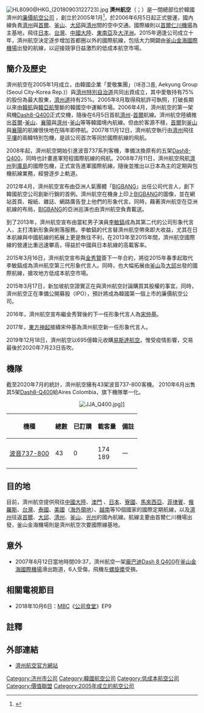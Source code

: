 {{Infobox_Airline
|airline=濟州航空 <br> {{lang-ko|제주항공}}
|logo= Jeju Air Logo.svg
|logo_size=
|fleet_size=31
|destinations=35
|IATA=7C
|ICAO=JJA
|callsign=JEJUAIR
|parent=
|founded=2005年1月
|headquarters={{KOR}} [[濟州道|濟州道]] [[濟州市|濟州市]] 連洞301-7 <br/> 2012年新式門牌：[[濟州市|濟州市]] 新大路72號
|key_people= Choi, Kyu-nam
|hubs={{KOR}} [[濟州國際機場|濟州國際機場]]
|focus_cities={{KOR}} [[仁川國際機場|仁川國際機場]]（国际航线） <br> {{KOR}} [[金海國際機場|金海國際機場]]（国内及国际航线）
|frequent_flyer=JJ Project
|lounge=
|alliance=[[價值聯盟|價值聯盟]]
|website=
}}
[[File:HL8090@HKG_(20180903122723).jpg|thumb]]
'''濟州航空'''（{{lang-ko|'''제주항공'''}}；{{lang-en|'''JEJU Air'''}}）是一間總部位於韓國濟州的[[廉價航空公司|廉價航空公司]] ，創立於2005年1月<ref>{{Cite web |url=http://www.jejuair.net/ |title=濟州航空 |accessdate=2007-08-04 |archive-date=2014-02-08 |archive-url=https://web.archive.org/web/20140208012223/http://www.jejuair.net/ |dead-url=no }}</ref>，於2006年6月5日起正式營運，國內線負責[[濟州|濟州]]與[[首爾|首爾]]、[[釜山|釜山]]、[[大邱|大邱]]與[[清州|清州]]間的空中交通。國際線則以[[首爾|首爾]][[仁川機場|仁川機場]]為主基地，飛往[[日本|日本]]、[[台灣|台灣]]、[[中國大陸|中國大陸]]、[[東南亞|東南亞]]及[[大洋洲|大洋洲]]。2015年適逢公司成立十年，濟州航空決定逐步增加首都圈以外的國際航線，包括大力開闢由[[釜山|釜山]][[金海國際機場|金海國際機場]]出發的航線，以迎接競爭日益激烈的低成本航空市場。

==簡介及歷史==
濟州航空在2005年1月成立，由韓國企業「愛敬集團」（애경그룹, Aekyung Group (Seoul City-Korea Rep.)）與[[濟州特別自治道|濟州特別自治道]]{{Link-ko|濟州特別自治道廳|제주특별자치도청|政府}}共同出資成立，其中愛敬持有75%的股份為最大股東，[[濟州道|濟州道]]持有25%。2005年8月取得飛航許可執照，打破長期以來由[[大韓航空|韓航]]與[[韓亞航空|韓亞航]]壟斷的韓國空中運輸市場。2006年4月，濟州航空的第一架飛機[[Dash_8|Dash8-Q400]]正式交機，隨後在6月5日首航[[濟州機場|濟州]]-[[金浦機場|首爾]]航線。濟州航空陸續推出[[金浦機場|首爾]]-[[釜山機場|釜山]]、[[襄陽國際機場|襄陽]]與[[濟州機場|濟州]]-[[釜山機場|釜山]]等等韓國境內航線。但由於客源不穩，[[金浦機場|首爾]]到[[釜山機場|釜山]]與[[襄陽國際機場|襄陽]]的航線很快地在隔年即停航。2007年11月12日，濟州航空執行由[[濟州|濟州]]飛往[[順安國際機場|平壤]]的兩韓特別包機，是該公司首次等同於國際航線的飛航。

2008年起，濟州航空開始引進波音737系列客機，準備汰換原有的五架[[Dash_8|Dash8-Q400]]，同時也計畫進軍短程國際航線的飛航。2008年7月11日，濟州航空飛航[[濟州|濟州]]到[[廣島機場|廣島]]的國際包機，正式宣告進軍國際航線。隨後並推出以日本為主的定期與包機航線業務，經營逐步上軌道。

2012年4月，濟州航空宣布由亞洲人氣團體「[[BIGBANG|BIGBANG]]」出任公司代言人，創下韓國航空公司創新行銷的首例。濟州航空在機身上印上[[BIGBANG|BIGBANG]]的圖像，並在網站首頁、報紙、雜誌、網路廣告登上他們的形象代言。同時，藉著濟州航空在亞洲航線的布局，[[BIGBANG|BIGBANG]]的亞洲巡演也由濟州航空負責載送。

到了2013年，濟州航空宣布由當紅男子演員[[李敏鎬|李敏鎬]]成為其第二代的公司形象代言人，主打清新形象與俐落服務。李敏鎬的代言替濟州航空帶來即大收益，尤其在日本航線與中國航線的拓展上更是無往不利，在2013年至2015年間，濟州航空國際線的營運比重迅速攀高，得益於中國與日本航線的高載客率。

2015年3月16日，濟州航空宣布與[[金秀賢|金秀賢]]簽下一年合約，將從2015年春季起取代李敏鎬成為濟州航空第三代形象代言人。同時，也大幅拓展由[[釜山|釜山]]及[[大邱|大邱]]出發的國際航線，搶攻地方低成本航空市場。

2015年3月17日，新加坡航空證實正在與濟州航空討論購買其股權的事宜。同時，濟州航空正在準備公開募股（IPO），預計將成為韓國第一個上市的廉價航空公司。

2016年，濟州航空宣布繼金秀賢後的下一任形象代言人為[[宋仲基|宋仲基]]。

2017年，[[東方神起|東方神起]]接續宋仲基為濟州航空新一任形象代言人。

2019年12月18日，濟州航空以695億韓元收購[[易斯達航空|易斯達航空]]。惟受疫情影響，交易最後於2020年7月23日告吹。

== 機隊 ==
截至2020年7月的統計，濟州航空擁有43架波音737-800客機。
2010年6月出售其5架[[Dash_8|Dash8-Q400]]給Aires Colombia，旗下機隊單一化。
<center>
[[File:JJA_Q400.jpg|thumb]]]]
{|class="toccolours" border="1" cellpadding="4" style="border-collapse:collapse;text-align:center"
|- bgcolor=lightgrey
!機種
!總數
!已訂購
!載客量<br>
!備註
|-
|[[波音737|波音737-800]]
|43
|0
|174 <br/> 189
|一
|}
</center>

==目的地==
{{Main|濟州航空目的地}}
目前，濟州航空提供飛往[[中國大陸|中國大陸]]、[[澳門|澳門]] 、[[日本|日本]]、[[寮國|寮國]]、[[馬來西亞|馬來西亞]]、[[菲律賓|菲律賓]]、[[俄羅斯|俄羅斯]]、[[台灣|台灣]]、[[泰國|泰國]]、[[美國|美國]]（[[海外領地|海外領地]]）、[[越南|越南]]等10個國家的國際定期航線，以及[[濟州|濟州]]往返[[首爾|首爾]]、[[大邱|大邱]]、[[清州|清州]]、[[釜山|釜山]]、[[光州|光州]]的國內航線。航線主要由首爾仁川機場出發，釜山金海機場則是濟州航空次要國際線基地。

==意外==
{{Portal box|大韩民国|航空}}
*2007年8月12日當地時間09:37，濟州航空一架[[龐巴迪Q系列|龐巴迪Dash 8 Q400]]在[[釜山|釜山]][[金海國際機場|金海國際機場]]滑出跑道，6人受傷，飛機左[[螺旋槳|螺旋槳]]受損。

== 相關電視節目 ==
*2018年10月6日：[[MBC|MBC]]《[[公司食堂|公司食堂]]》EP9

==註釋==
{{commons category|Jeju Air}}
{{reflist}}

==外部連結==
*[http://www.jejuair.net/ 濟州航空官方網站] {{Wayback|url=http://www.jejuair.net/ |date=20140208012223 }}

{{韓國航空公司}}
[[Category:济州市公司|Category:济州市公司]]
[[Category:韓國航空公司|Category:韓國航空公司]]
[[Category:低成本航空公司|Category:低成本航空公司]]
[[Category:價值聯盟|Category:價值聯盟]]
[[Category:2005年成立的航空公司|Category:2005年成立的航空公司]]